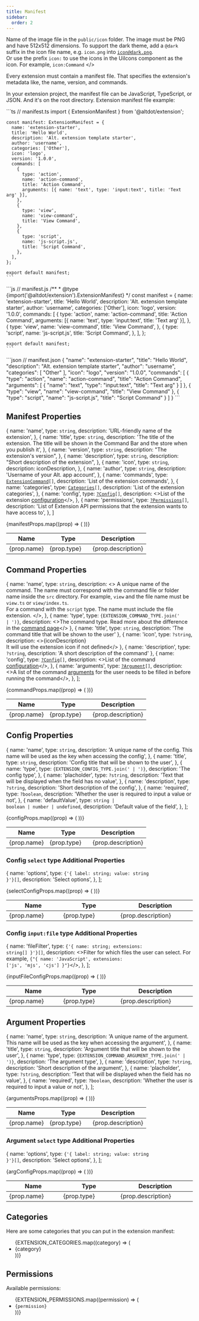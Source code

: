 ```yaml
---
title: Manifest
sidebar:
  order: 2
---
```



  Name of the image file in the <code>public/icon</code> folder. The image must be PNG and have 512x512 dimensions.
  To support the dark theme, add a <code>@dark</code> suffix in the icon file name, e.g. <code>icon.png</code> into <code>icon@dark.png</code>. <br />
  Or use the prefix <code>icon:</code> to use the icons in the UiIcons component as the icon. For example, <code>icon:Command</code>
</>

Every extension must contain a manifest file. That specifies the extension's metadata like, the name, version, and commands.

In your extension project, the manifest file can be JavaScript, TypeScript, or JSON. And it's on the root directory. Extension manifest file example:

<Tabs>
  <TabItem label="TypeScript">
    ```ts
    // manifest.ts
    import { ExtensionManifest } from '@altdot/extension';

    const manifest: ExtensionManifest = {
      name: 'extension-starter',
      title: 'Hello World',
      description: 'Alt. extension template starter',
      author: 'username',
      categories: ['Other'],
      icon: 'logo',
      version: '1.0.0',
      commands: [
        {
          type: 'action',
          name: 'action-command',
          title: 'Action Command',
          arguments: [{ name: 'text', type: 'input:text', title: 'Text arg' }],
        },
        {
          type: 'view',
          name: 'view-command',
          title: 'View Command',
        },
        {
          type: 'script',
          name: 'js-script.js',
          title: 'Script Command',
        },
      ],
    };

    export default manifest;
    ```
  </TabItem>
  <TabItem label="JavaScript">
    ```js
    // manifest.js
    /**
     * @type {import('@altdot/extension').ExtensionManifest}
    */
    const manifest = {
      name: 'extension-starter',
      title: 'Hello World',
      description: 'Alt. extension template starter',
      author: 'username',
      categories: ['Other'],
      icon: 'logo',
      version: '1.0.0',
      commands: [
        {
          type: 'action',
          name: 'action-command',
          title: 'Action Command',
          arguments: [{ name: 'text', type: 'input:text', title: 'Text arg' }],
        },
        {
          type: 'view',
          name: 'view-command',
          title: 'View Command',
        },
        {
          type: 'script',
          name: 'js-script.js',
          title: 'Script Command',
        },
      ],
    };

    export default manifest;
    ```
  </TabItem>
  <TabItem label="JSON">
    ```json
    // manifest.json
    {
      "name": "extension-starter",
      "title": "Hello World",
      "description": "Alt. extension template starter",
      "author": "username",
      "categories": [
        "Other"
      ],
      "icon": "logo",
      "version": "1.0.0",
      "commands": [
        {
          "type": "action",
          "name": "action-command",
          "title": "Action Command",
          "arguments": [
            {
              "name": "text",
              "type": "input:text",
              "title": "Text arg"
            }
          ]
        },
        {
          "type": "view",
          "name": "view-command",
          "title": "View Command"
        },
        {
          "type": "script",
          "name": "js-script.js",
          "title": "Script Command"
        }
      ]
    }
    ```
  </TabItem>
</Tabs>

## Manifest Properties

  {
    name: 'name',
    type: <code>string</code>,
    description: 'URL-friendly name of the extension',
  },
  {
    name: 'title',
    type: <code>string</code>,
    description: 'The title of the extension. The title will be shown in the Command Bar and the store when you publish it',
  },
  {
    name: 'version',
    type: <code>string</code>,
    description: "The extension's version",
  },
  {
    name: 'description',
    type: <code>string</code>,
    description: "Short description of the extension",
  },
  {
    name: 'icon',
    type: <code>string</code>,
    description: iconDescription,
  },
  {
    name: 'author',
    type: <code>string</code>,
    description: 'Username of your Alt. app account',
  },
  {
    name: 'commands',
    type: <code><a href="#command-properties">ExtensionCommand</a>[]</code>,
    description: 'List of the extension commands',
  },
  {
    name: 'categories',
    type: <code><a href="#categories">Categories</a>[]</code>,
    description: 'List of the extension categories',
  },
  {
    name: 'config',
    type: <code><a href="#config-properties">?Config</a>[]</code>,
    description: <>List of the extension <a href="../configuration">configuration</a></>,
  },
  {
    name: 'permissions',
    type: <code><a href="#permissions">?Permissions</a>[]</code>,
    description: 'List of Extension API permissions that the extension wants to have access to',
  },
]

<table>
  <thead>
    <tr>
      <th>Name</th>
      <th style="min-width: 100px">Type</th>
      <th>Description</th>
    </tr>
  </thead>
  <tbody>
    {manifestProps.map((prop) => (
      <tr key={prop.name}>
        <td>{prop.name}</td>
        <td style="white-space: nowrap">
          {prop.type}
        </td>
        <td>
          {prop.description}
        </td>
      </tr>
    ))}
  </tbody>
</table>

## Command Properties

  {
    name: 'name',
    type: <code>string</code>,
    description: <>
      A unique name of the command. The name must correspond with the command file or folder name inside the <code>src</code> directory.
      For example, <code>view</code> and the file name must be <code>view.ts</code> or <code>view/index.ts</code>.<br />
      For a command with the <code>script</code> type. The name must include the file extension.
    </>,
  },
  {
    name: 'type',
    type: <code>{EXTENSION_COMMAND_TYPE.join(' | ')}</code>,
    description: <>The command type. Read more about the difference in the <a href="/extensions/command">command page</a></>
  },
  {
    name: 'title',
    type: <code>string</code>,
    description: 'The command title that will be shown to the user'
  },
  {
    name: 'icon',
    type: <code>?string</code>,
    description: <>{iconDescription}<br /> It will use the extension icon if not defined</>
  },
  {
    name: 'description',
    type: <code>?string</code>,
    description: 'A short description of the command'
  },
  {
    name: 'config',
    type: <code><a href="#config-properties">?Config</a>[]</code>,
    description: <>List of the command <a href="../configuration">configuration</a></>,
  },
  {
    name: 'arguments',
    type: <code><a href="#config-properties">?Argument</a>[]</code>,
    description: <>A list of the command <a href="../command#arguments">arguments</a> for the user needs to be filled in before running the command</>,
  },
];

<table>
  <thead>
    <tr>
      <th>Name</th>
      <th style="min-width: 100px">Type</th>
      <th>Description</th>
    </tr>
  </thead>
  <tbody>
    {commandProps.map((prop) => (
      <tr key={prop.name}>
        <td>{prop.name}</td>
        <td style="white-space: nowrap">
          {prop.type}
        </td>
        <td>
          {prop.description}
        </td>
      </tr>
    ))}
  </tbody>
</table>

## Config Properties

  {
    name: 'name',
    type: <code>string</code>,
    description: 'A unique name of the config. This name will be used as the key when accessing the config',
  },
  {
    name: 'title',
    type: <code>string</code>,
    description: 'Config title that will be shown to the user',
  },
  {
    name: 'type',
    type: <code>{EXTENSION_CONFIG_TYPE.join(' | ')}</code>,
    description: 'The config type',
  },
  {
    name: 'placholder',
    type: <code>?string</code>,
    description: 'Text that will be displayed when the field has no value',
  },
  {
    name: 'description',
    type: <code>?string</code>,
    description: 'Short description of the config',
  },
  {
    name: 'required',
    type: <code>?boolean</code>,
    description: 'Whether the user is required to input a value or not',
  },
  {
    name: 'defaultValue',
    type: <code>string | boolean | number | undefined</code>,
    description: 'Default value of the field',
  },
];

<table>
  <thead>
    <tr>
      <th>Name</th>
      <th style="min-width: 100px">Type</th>
      <th>Description</th>
    </tr>
  </thead>
  <tbody>
    {configProps.map((prop) => (
      <tr key={prop.name}>
        <td>{prop.name}</td>
        <td>
          {prop.type}
        </td>
        <td>
          {prop.description}
        </td>
      </tr>
    ))}
  </tbody>
</table>

### Config `select` type Additional Properties

  {
    name: 'options',
    type: <code>{'{ label: string; value: string }'}[]</code>,
    description: 'Select options',
  },
];

<table style="display: table; width: 100%">
  <thead>
    <tr>
      <th>Name</th>
      <th style="min-width: 100px">Type</th>
      <th>Description</th>
    </tr>
  </thead>
  <tbody>
    {selectConfigProps.map((prop) => (
      <tr key={prop.name}>
        <td>{prop.name}</td>
        <td>
          {prop.type}
        </td>
        <td>
          {prop.description}
        </td>
      </tr>
    ))}
  </tbody>
</table>

### Config `input:file` type Additional Properties

  {
    name: 'fileFilter',
    type: <code>{'{ name: string; extensions: string[] }'}[]</code>,
    description: <>Filter for which files the user can select. For example, <code>{"{ name: 'JavaScript', extensions: ['js', 'mjs', 'cjs'] }"}</code></>,
  },
];

<table style="display: table; width: 100%">
  <thead>
    <tr>
      <th>Name</th>
      <th style="min-width: 100px">Type</th>
      <th>Description</th>
    </tr>
  </thead>
  <tbody>
    {inputFileConfigProps.map((prop) => (
      <tr key={prop.name}>
        <td>{prop.name}</td>
        <td>
          {prop.type}
        </td>
        <td>
          {prop.description}
        </td>
      </tr>
    ))}
  </tbody>
</table>

## Argument Properties

  {
    name: 'name',
    type: <code>string</code>,
    description: 'A unique name of the argument. This name will be used as the key when accessing the argument',
  },
  {
    name: 'title',
    type: <code>string</code>,
    description: 'Argument title that will be shown to the user',
  },
  {
    name: 'type',
    type: <code>{EXTENSION_COMMAND_ARGUMENT_TYPE.join(' | ')}</code>,
    description: 'The argument type',
  },
  {
    name: 'description',
    type: <code>?string</code>,
    description: 'Short description of the argument',
  },
  {
    name: 'placholder',
    type: <code>?string</code>,
    description: 'Text that will be displayed when the field has no value',
  },
  {
    name: 'required',
    type: <code>?boolean</code>,
    description: 'Whether the user is required to input a value or not',
  },
];

<table>
  <thead>
    <tr>
      <th>Name</th>
      <th style="min-width: 100px">Type</th>
      <th>Description</th>
    </tr>
  </thead>
  <tbody>
    {argumentsProps.map((prop) => (
      <tr key={prop.name}>
        <td>{prop.name}</td>
        <td>
          {prop.type}
        </td>
        <td>
          {prop.description}
        </td>
      </tr>
    ))}
  </tbody>
</table>

### Argument `select` type Additional Properties

  {
    name: 'options',
    type: <code>{'{ label: string; value: string }'}[]</code>,
    description: 'Select options',
  },
];

<table style="display: table; width: 100%">
  <thead>
    <tr>
      <th>Name</th>
      <th style="min-width: 100px">Type</th>
      <th>Description</th>
    </tr>
  </thead>
  <tbody>
    {argConfigProps.map((prop) => (
      <tr key={prop.name}>
        <td>{prop.name}</td>
        <td>
          {prop.type}
        </td>
        <td>
          {prop.description}
        </td>
      </tr>
    ))}
  </tbody>
</table>

## Categories

Here are some categories that you can put in the extension manifest:

<ul>
  {EXTENSION_CATEGORIES.map((category) => (
    <li key={category}>{category}</li>
  ))}
</ul>

## Permissions

Available permissions:

<ul>
  {EXTENSION_PERMISSIONS.map((permission) => (
    <li key={permission}><code>{permission}</code></li>
  ))}
</ul>